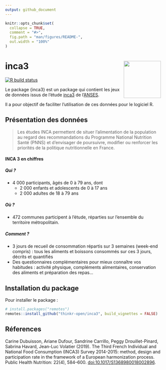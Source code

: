 ```yaml
---
output: github_document
---
```


<!-- README.md is generated from README.Rmd. Please edit that file -->

```r
knitr::opts_chunk$set(
  collapse = TRUE,
  comment = "#>",
  fig.path = "man/figures/README-",
  out.width = "100%"
)

```

# inca3 <img src="man/figures/thinkr-hex-inca3.png" align="right" alt="" width="120" />

<!-- badges: start -->
[![R build status](https://github.com/ThinkR-open/inca3/workflows/R-CMD-check/badge.svg)](https://github.com/ThinkR-open/inca3/actions)
<!-- badges: end -->

Le package {inca3} est un package qui contient les jeux de données issus de l'étude [inca3](https://www.anses.fr/fr/content/etude-inca-3-pr%C3%A9sentation) de l'[ANSES](https://www.anses.fr). 

Il a pour objectif de faciliter l'utilisation de ces données pour le logiciel R.

## Présentation des données

> Les études INCA permettent de situer l’alimentation de la population au regard des recommandations du Programme National Nutrition Santé (PNNS) et d’envisager de poursuivre, modifier ou renforcer les priorités de la politique nutritionnelle en France.

#### INCA 3 en chiffres

##### Qui ?

- 4 000 participants, âgés de 0 à 79 ans, dont
  - 2 000 enfants et adolescents de 0 à 17 ans
  - 2 000 adultes de 18 à 79 ans

##### Où ?

- 472 communes participent à l'étude, réparties sur l'ensemble du territoire métropolitain.

##### Comment ?

- 3 jours de recueil de consommation répartis sur 3 semaines (week-end compris) : tous les aliments et boissons consommés sur ces 3 jours, décrits et quantifiés
- Des questionnaires complémentaires pour mieux connaître vos habitudes : activité physique, compléments alimentaires, conservation des aliments et préparation des repas…

<!-- description: end -->

## Installation du package
<!-- install: start -->
Pour installer le package :

```r
# install.packages("remotes")
remotes::install_github("thinkr-open/inca3", build_vignettes = FALSE)
```

<!-- install: end -->

## Réferences
Carine Dubuisson, Ariane Dufour, Sandrine Carrillo, Peggy Drouillet-Pinard, Sabrina Havard, Jean-Luc Volatier (2019). The Third French Individual and National Food Consumption (INCA3) Survey 2014-2015: method, design and participation rate in the framework of a European harmonization process. Public Health Nutrition: 22(4), 584–600. [doi:10.1017/S1368980018002896](https://doi.org/10.1017/S1368980018002896).

